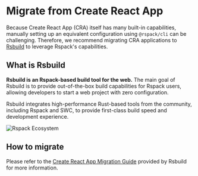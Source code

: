 # Migrate from Create React App

Because Create React App (CRA) itself has many built-in capabilities, manually setting up an equivalent configuration using `@rspack/cli` can be challenging. Therefore, we recommend migrating CRA applications to [Rsbuild](https://rsbuild.dev/) to leverage Rspack's capabilities.

## What is Rsbuild

**Rsbuild is an Rspack-based build tool for the web.** The main goal of Rsbuild is to provide out-of-the-box build capabilities for Rspack users, allowing developers to start a web project with zero configuration.

Rsbuild integrates high-performance Rust-based tools from the community, including Rspack and SWC, to provide first-class build speed and development experience.

![Rspack Ecosystem](https://github.com/web-infra-dev/rsbuild/assets/7237365/1ec93ad6-b8b1-475b-963f-cba1e7d79dec)

## How to migrate

Please refer to the [Create React App Migration Guide](https://rsbuild.dev/guide/migration/cra) provided by Rsbuild for more information.
